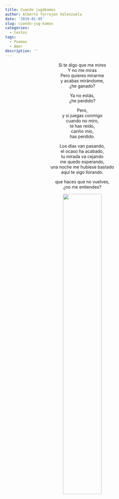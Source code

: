 ```yaml
---
title: Cuando jugábamos
author: Alberto Torrejón Valenzuela
date: '2019-01-05'
slug: cuando-jug-bamos
categories:
  - textos
tags:
  - Poemas
  - Amor
description: ''
---
```


<center>
<span class = "primerapalabra">S</span>i te digo que me mires <br>
Y no me miras <br>
Pero quieres mirarme <br>
y acabas mirándome, <br>
¿he ganado? <br>

Ya no estás, <br>
¿he perdido? <br>

Pero, <br>
y si juegas conmigo <br>
cuando no miro, <br>
te has reído, <br>
cariño mío, <br>
has perdido. <br>

Los días van pasando, <br>
el ocaso ha acabado, <br>
tu mirada va cejando <br>
me quedo esperando, <br>
una noche me hubiese bastado <br>
aquí te sigo llorando. <br>

que haces que no vuelves, <br>
¿no me entiendes? 

![](/text/Img/sabanas.jpeg){width=50% height=50%}
</center>